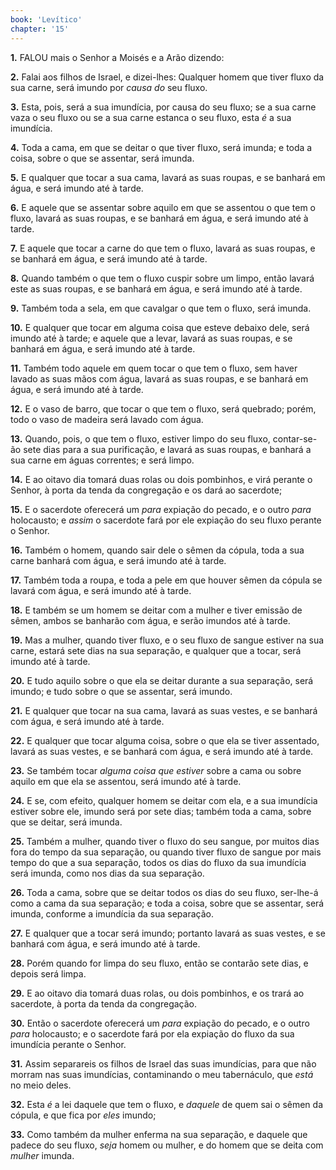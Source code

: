 ```yaml
---
book: 'Levítico'
chapter: '15'
---
```


**1.** FALOU mais o Senhor a Moisés e a Arão dizendo:

**2.** Falai aos filhos de Israel, e dizei-lhes: Qualquer homem que tiver fluxo da sua carne, será imundo por *causa do* seu fluxo.

**3.** Esta, pois, será a sua imundícia, por causa do seu fluxo; se a sua carne vaza o seu fluxo ou se a sua carne estanca o seu fluxo, esta *é* a sua imundícia.

**4.** Toda a cama, em que se deitar o que tiver fluxo, será imunda; e toda a coisa, sobre o que se assentar, será imunda.

**5.** E qualquer que tocar a sua cama, lavará as suas roupas, e se banhará em água, e será imundo até à tarde.

**6.** E aquele que se assentar sobre aquilo em que se assentou o que tem o fluxo, lavará as suas roupas, e se banhará em água, e será imundo até à tarde.

**7.** E aquele que tocar a carne do que tem o fluxo, lavará as suas roupas, e se banhará em água, e será imundo até à tarde.

**8.** Quando também o que tem o fluxo cuspir sobre um limpo, então lavará este as suas roupas, e se banhará em água, e será imundo até à tarde.

**9.** Também toda a sela, em que cavalgar o que tem o fluxo, será imunda.

**10.** E qualquer que tocar em alguma coisa que esteve debaixo dele, será imundo até à tarde; e aquele que a levar, lavará as suas roupas, e se banhará em água, e será imundo até à tarde.

**11.** Também todo aquele em quem tocar o que tem o fluxo, sem haver lavado as suas mãos com água, lavará as suas roupas, e se banhará em água, e será imundo até à tarde.

**12.** E o vaso de barro, que tocar o que tem o fluxo, será quebrado; porém, todo o vaso de madeira será lavado com água.

**13.** Quando, pois, o que tem o fluxo, estiver limpo do seu fluxo, contar-se-ão sete dias para a sua purificação, e lavará as suas roupas, e banhará a sua carne em águas correntes; e será limpo.

**14.** E ao oitavo dia tomará duas rolas ou dois pombinhos, e virá perante o Senhor, à porta da tenda da congregação e os dará ao sacerdote;

**15.** E o sacerdote oferecerá um *para* expiação do pecado, e o outro *para* holocausto; e *assim* o sacerdote fará por ele expiação do seu fluxo perante o Senhor.

**16.** Também o homem, quando sair dele o sêmen da cópula, toda a sua carne banhará com água, e será imundo até à tarde.

**17.** Também toda a roupa, e toda a pele em que houver sêmen da cópula se lavará com água, e será imundo até à tarde.

**18.** E também se um homem se deitar com a mulher e tiver emissão de sêmen, ambos se banharão com água, e serão imundos até à tarde.

**19.** Mas a mulher, quando tiver fluxo, e o seu fluxo de sangue estiver na sua carne, estará sete dias na sua separação, e qualquer que a tocar, será imundo até à tarde.

**20.** E tudo aquilo sobre o que ela se deitar durante a sua separação, será imundo; e tudo sobre o que se assentar, será imundo.

**21.** E qualquer que tocar na sua cama, lavará as suas vestes, e se banhará com água, e será imundo até à tarde.

**22.** E qualquer que tocar alguma coisa, sobre o que ela se tiver assentado, lavará as suas vestes, e se banhará com água, e será imundo até à tarde.

**23.** Se também tocar *alguma coisa que estiver* sobre a cama ou sobre aquilo em que ela se assentou, será imundo até à tarde.

**24.** E se, com efeito, qualquer homem se deitar com ela, e a sua imundícia estiver sobre ele, imundo será por sete dias; também toda a cama, sobre que se deitar, será imunda.

**25.** Também a mulher, quando tiver o fluxo do seu sangue, por muitos dias fora do tempo da sua separação, ou quando tiver fluxo de sangue por mais tempo do que a sua separação, todos os dias do fluxo da sua imundícia será imunda, como nos dias da sua separação.

**26.** Toda a cama, sobre que se deitar todos os dias do seu fluxo, ser-lhe-á como a cama da sua separação; e toda a coisa, sobre que se assentar, será imunda, conforme a imundícia da sua separação.

**27.** E qualquer que a tocar será imundo; portanto lavará as suas vestes, e se banhará com água, e será imundo até à tarde.

**28.** Porém quando for limpa do seu fluxo, então se contarão sete dias, e depois será limpa.

**29.** E ao oitavo dia tomará duas rolas, ou dois pombinhos, e os trará ao sacerdote, à porta da tenda da congregação.

**30.** Então o sacerdote oferecerá um *para* expiação do pecado, e o outro *para* holocausto; e o sacerdote fará por ela expiação do fluxo da sua imundícia perante o Senhor.

**31.** Assim separareis os filhos de Israel das suas imundícias, para que não morram nas suas imundícias, contaminando o meu tabernáculo, que *está* no meio deles.

**32.** Esta *é* a lei daquele que tem o fluxo, e *daquele* de quem sai o sêmen da cópula, e que fica por *eles* imundo;

**33.** Como também da mulher enferma na sua separação, e daquele que padece do seu fluxo, *seja* homem ou mulher, e do homem que se deita com *mulher* imunda.